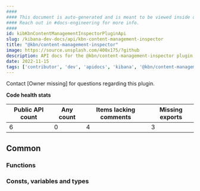```yaml
---
####
#### This document is auto-generated and is meant to be viewed inside our experimental, new docs system.
#### Reach out in #docs-engineering for more info.
####
id: kibKbnContentManagementInspectorPluginApi
slug: /kibana-dev-docs/api/kbn-content-management-inspector
title: "@kbn/content-management-inspector"
image: https://source.unsplash.com/400x175/?github
description: API docs for the @kbn/content-management-inspector plugin
date: 2022-11-15
tags: ['contributor', 'dev', 'apidocs', 'kibana', '@kbn/content-management-inspector']
---
```




Contact [Owner missing] for questions regarding this plugin.

**Code health stats**

| Public API count  | Any count | Items lacking comments | Missing exports |
|-------------------|-----------|------------------------|-----------------|
| 6 | 0 | 4 | 3 |

## Common

### Functions
<DocDefinitionList data={kbnContentManagementInspectorObj.common.functions}/>

### Consts, variables and types
<DocDefinitionList data={kbnContentManagementInspectorObj.common.misc}/>

